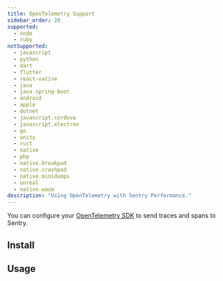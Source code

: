 ```yaml
---
title: OpenTelemetry Support
sidebar_order: 20
supported:
  - node
  - ruby
notSupported:
  - javascript
  - python
  - dart
  - flutter
  - react-native
  - java
  - java.spring-boot
  - android
  - apple
  - dotnet
  - javascript.cordova
  - javascript.electron
  - go
  - unity
  - rust
  - native
  - php
  - native.breakpad
  - native.crashpad
  - native.minidumps
  - unreal
  - native.wasm
description: "Using OpenTelemetry with Sentry Performance."
---
```


<Include name="alpha-note.mdx" />

You can configure your [OpenTelemetry SDK](https://opentelemetry.io/) to send traces and spans to Sentry.

## Install

<PlatformContent includePath="performance/opentelemetry-install" />

## Usage

<PlatformContent includePath="performance/opentelemetry-setup" />
